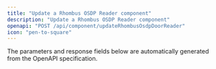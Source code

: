 ```yaml
---
title: "Update a Rhombus OSDP Reader component"
description: "Update a Rhombus OSDP Reader component"
openapi: "POST /api/component/updateRhombusOsdpDoorReader"
icon: "pen-to-square"
---
```


<Note>
The parameters and response fields below are automatically generated from the OpenAPI specification.
</Note>
